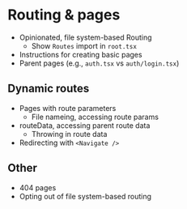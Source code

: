 <title>Routing & pages</title>

# Routing & pages

- Opinionated, file system-based Routing
  - Show `Routes` import in `root.tsx`
- Instructions for creating basic pages
- Parent pages (e.g., `auth.tsx` vs `auth/login.tsx`)

## Dynamic routes

- Pages with route parameters
  - File nameing, accessing route params
- routeData, accessing parent route data
  - Throwing in route data
- Redirecting with `<Navigate />`

## Other

- 404 pages
- Opting out of file system-based routing

